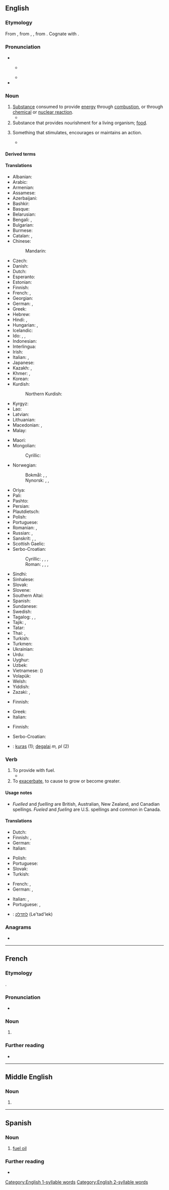 {{also|fül}}
==English==
{{wikipedia}}

===Etymology===
From {{inh|en|enm|fewell}}, from {{der|en|fro|fouaille}}, {{m|fro|feuaille}}, from {{m|fro|feu||fire}}. Cognate with {{cog|es|fuego||fire}}.

===Pronunciation===
* {{IPA|en|/ˈfjuːəl/|/ˈfjʊəl/|/ˈfjuːl/}}
** {{a|US}} {{IPA|en|[ˈfjuwəɫ]}} {{qual|some speakers}}
** {{audio|en|en-uk-fuel.ogg|Audio (UK)}}
* {{rhymes|en|ʊəl|s=2}}
<!-- 1 syllable words !-->
<!-- 2 syllable words !-->

===Noun===
{{en-noun|~}}

# [[substance|Substance]] consumed to provide [[energy]] through [[combustion]], or through [[chemical]] or [[nuclear reaction]].
#* {{quote-book|en|year=2006|author=[[w:Edwin Black|Edwin Black]]
|title=Internal Combustion
|chapter=2|url=http://openlibrary.org/works/OL4103950W
|passage=More than a mere source of Promethean sustenance to thwart the cold and cook one's meat, wood was quite simply mankind's first industrial and manufacturing '''fuel'''.}}
# Substance that provides nourishment for a living organism; [[food]].
# {{lb|en|figuratively}} Something that stimulates, encourages or maintains an action.
#: {{ux|en|His books were '''fuel''' for the revolution.}}
#: {{ux|en|Money is the '''fuel''' for economy.}}
#: {{ux|en|That film was nightmare '''fuel'''!}}
#* {{quote-web|en|date=June 15, 2006|work=Oxfam International|title=Ammunition: the fuel of conflict|url=https://s3.amazonaws.com/oxfam-us/www/static/oa3/files/ammunition-the-fuel-of-conflict.pdf|text=Small arms ammunition is the '''fuel''' that keeps many of the world’s conflicts raging.}}

====Derived terms====
{{der3|en|title=Terms derived from ''fuel''
|aviation fuel
|biofuel
|fossil fuel
|fuel cap
|fuel cell
|fuel filter
|fuel gauge
|fuel pump
|fuel rod
|fuel tank
|nuclear fuel
|patent fuel
|solid fuel
}}

====Translations====
{{trans-top|substance consumed to provide energy}}
* Albanian: {{t+|sq|karburant|m}}
* Arabic: {{t|ar|وَقُود|m}}
* Armenian: {{t+|hy|վառելիք}}
* Assamese: {{t|as|ইন্ধন}}
* Azerbaijani: {{t+|az|yanacaq}}
* Bashkir: {{t|ba|яғыулыҡ}}
* Basque: {{t|eu|erregai}}
* Belarusian: {{t|be|па́ліва|n}}
* Bengali: {{t|bn|জ্বালানি}}, {{t+|bn|ইন্ধন}}
* Bulgarian: {{t+|bg|го́риво|n}}
* Burmese: {{t+|my|လောင်စာ}}
* Catalan: {{t|ca|carburant|m}}, {{t+|ca|combustible|m}}
* Chinese:
*: Mandarin: {{t+|cmn|燃料|tr=ránliào}}
* Czech: {{t+|cs|palivo|n}}
* Danish: {{t|da|brændstof|n}}
* Dutch: {{t+|nl|brandstof|m|f}}
* Esperanto: {{t|eo|brulaĵo}}
* Estonian: {{t|et|kütus}}
* Finnish: {{t+|fi|polttoaine}}
* French: {{t+|fr|carburant|m}}, {{t+|fr|combustible}}
* Georgian: {{t|ka|საწვავი}}
* German: {{t+|de|Brennstoff|m}} {{q|for a fire}}, {{t+|de|Treibstoff|m}} {{q|for an engine}}
* Greek: {{t+|el|καύσιμο|n}}
* Hebrew: {{t+|he|דֶּלֶק|m|tr=délek}}
* Hindi: {{t+|hi|ईंधन|m}}, {{t+|hi|इंधन|m}}
* Hungarian: {{t+|hu|tüzelőanyag}}, {{t+|hu|üzemanyag}}
* Icelandic: {{t|is|eldsneyti|n}}
* Ido: {{t+|io|fuelo}}, {{t+|io|kombusteblajo}}, {{t+|io|karburanto}}
* Indonesian: {{t+|id|bahan bakar}}
* Interlingua: {{t|ia|combustibile}}
* Irish: {{t+|ga|breosla|m}}
* Italian: {{t+|it|carburante|m}}, {{t+|it|combustibile|m}}
* Japanese: {{t+|ja|燃料|tr=ねんりょう, nenryō}}
* Kazakh: {{t|kk|отын}}, {{t+|kk|жанармай}}
* Khmer: {{t+|km|ឥន្ធនៈ}}, {{t+|km|សមិន្ធន៍}}
* Korean: {{t+|ko|연료(燃料)}}
* Kurdish:
*: Northern Kurdish: {{t+|kmr|mazot}}
* Kyrgyz: {{t+|ky|отун}}
* Lao: {{t+|lo|ເຊື້ອໄຟ}}
* Latvian: {{t|lv|kurināmais|m}}
* Lithuanian: {{t|lt|kuras|m}}
* Macedonian: {{t|mk|гориво|n}}, {{t|mk|огрев|m}}
* Malay: {{t+|ms|bahan api}}
{{trans-mid}}
* Maori: {{t|mi|kora}}
* Mongolian:
*: Cyrillic: {{t+|mn|түлш}}
* Norwegian:
*: Bokmål: {{t+|nb|brennstoff|n}}, {{t+|nb|brensel|n}}, {{t+|nb|drivstoff|n}}
*: Nynorsk: {{t|nn|brennstoff|n}}, {{t|nn|brensel|n}}, {{t|nn|drivstoff|n}}
* Oriya: {{t|or|ଇନ୍ଧନ}}
* Pali: {{t|pi|indhana}}
* Pashto: {{t|ps|بالڼ|m|tr=bāláṇ}}
* Persian: {{t+|fa|سوخت|tr=suxt}}
* Plautdietsch: {{t|pdt|Brennstoff|n}}
* Polish: {{t+|pl|paliwo}}
* Portuguese: {{t+|pt|combustível|m}}
* Romanian: {{t+|ro|combustibil|m}}, {{t+|ro|carburant|m}}
* Russian: {{t+|ru|то́пливо|n}}, {{t+|ru|горю́чее|n}}
* Sanskrit: {{t+|sa|इन्धन|n}}, {{t+|sa|एध|m}}, {{t+|sa|समिन्धन|n}}
* Scottish Gaelic: {{t|gd|connadh|m}}
* Serbo-Croatian:
*: Cyrillic: {{t|sh|го̏рӣво|n}}, {{t|sh|огрев|m}}, {{t-check|sh|паливо|n}}, {{t-check|sh|топливо|n}}
*: Roman: {{t+|sh|gȍrīvo|n}}, {{t+|sh|ogrev|m}}, {{t-check|sh|palivo|n}}, {{t-check|sh|toplivo|n}}
* Sindhi: {{t|sd|ٻارڻُ|tr=baarann-u}}
* Sinhalese: {{t|si|ඉන්ධන}}
* Slovak: {{t|sk|palivo|n}}
* Slovene: {{t+|sl|gorivo|n}}
* Southern Altai: {{t|alt|одырар неме}}
* Spanish: {{t+|es|combustible|m}}
* Sundanese: {{t|su|suluh}}
* Swedish: {{t+|sv|bränsle|n}}
* Tagalog: {{t|tl|panggatong}}, {{t|tl|pampasiklab}}, {{t|tl|gatong}}
* Tajik: {{t|tg|сӯзишворӣ}}, {{t|tg|сухт}}
* Tatar: {{t+|tt|ягулык}}
* Thai: {{t+|th|เชื้อเพลิง}}, {{t+|th|เชื้อไฟ}}
* Turkish: {{t+|tr|yakıt}}
* Turkmen: {{t|tk|ýag}}
* Ukrainian: {{t|uk|па́ливо|n}}
* Urdu: {{t|ur|ایندھن|m|tr=īndhan}}
* Uyghur: {{t|ug|يېقىلغۇ}}
* Uzbek: {{t+|uz|yoqilgʻi}}
* Vietnamese: {{t+|vi|nhiên liệu}} ({{t+|vi|燃料}})
* Volapük: {{t+|vo|filamastöf}}
* Welsh: {{t+|cy|tanwydd|m}}
* Yiddish: {{t|yi|ברענשטאָף|m}}
* Zazaki: {{t|zza|veşenek}}, {{t|zza|veşenge}}
{{trans-bottom}}

{{trans-top|substance that provides nourishment}}
* Finnish: {{t+|fi|ravinto}}
{{trans-mid}}
* Greek: {{t+|el|τροφή|f}}
* Italian: {{t+|it|rifornimento|m}}
{{trans-bottom}}

{{trans-top|figurative: something that stimulates}}
* Finnish: {{t+|fi|käyttövoima}}
{{trans-mid}}
{{trans-bottom}}

<!--Remove this table once all of the translations below have been moved into the tables above.-->
{{checktrans-top}}
* Serbo-Croatian: {{t+check|sh|gȍrīvo|n}}
* {{ttbc|lt}}: [[kuras]] {{g|m}} (1); [[degalai]] ''m, pl'' (2)
{{trans-mid}}
{{trans-bottom}}

===Verb===
{{en-verb|pres_ptc_qual=US|pres_ptc2=fuelling|past_qual=US|past2=fuelled}}

# To provide with fuel.
#* {{quote-journal|en|year=1959|month=May|title=Talking of Trains: By diesel m.u. to Moorgate|journal=Trains Illustrated|page=235|text=The workings now employ ten twin-units, which are '''fuelled''' at Hornsey but return to Cambridge diesel depot for their weekly maintenance; [...].}}
# To [[exacerbate]], to cause to grow or become greater.

====Usage notes====
* ''Fuelled'' and ''fuelling'' are British, Australian, New Zealand, and Canadian spellings. ''Fueled'' and ''fueling'' are U.S. spellings and common in Canada.

====Translations====
{{trans-top|to provide with fuel}}
* Dutch: {{t+|nl|tanken}}
* Finnish: {{t+|fi|tankata}}, {{t|fi|[[täyttää]] [[polttoaine]]ella}}
* German: {{t+|de|betanken}}
* Italian: {{t+|it|rifornire}}
{{trans-mid}}
* Polish: {{t+|pl|tankować}}
* Portuguese: {{t+|pt|abastecer}}
* Slovak: {{t|sk|tankovať}}
* Turkish: {{t+|tr|doldurmak}}
{{trans-bottom}}

{{trans-top|to exacerbate, to cause to grow or become greater}}
* French: {{t+|fr|alimenter}}, {{t+|fr|attiser}}
* German: {{t+|de|anheizen}}, {{t+|de|schüren}}
{{trans-mid}}
* Italian: {{t+|it|alimentare}}, {{t+|it|fomentare}}
* Portuguese: {{t+|pt|atiçar}}, {{t+|pt|incitar}}
{{trans-bottom}}

{{checktrans-top}}
* {{ttbc|he}}: [[לתדלק]] (Le'tad'lek)
{{trans-mid}}
{{trans-bottom}}

===Anagrams===
* {{anagrams|en|a=eflu|flue|fule}}

[[Category:English 1-syllable words]]
[[Category:English 2-syllable words]]
{{c|en|Liquids}}

----

==French==

===Etymology===
{{unadapted borrowing|fr|en|fuel}}.

===Pronunciation===
* {{fr-IPA|fioul}}

===Noun===
{{fr-noun|m}}

# {{alternative form of|fr|fioul}}

===Further reading===
* {{R:TLFi}}

----

==Middle English==

===Noun===
{{head|enm|noun}}

# {{alt form|enm|fewell}}

----

==Spanish==

===Noun===
{{es-noun|m}}

# [[fuel oil]]

===Further reading===
* {{R:DRAE}}